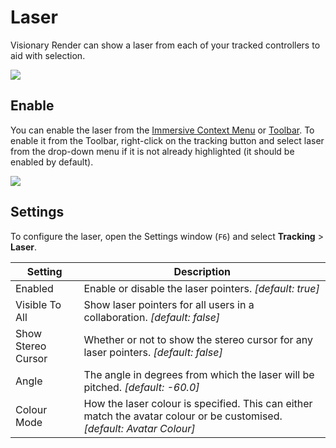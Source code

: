 # Laser

Visionary Render can show a laser from each of your tracked controllers to aid with selection.

![](/img/visionary-render/tracking/laser/overview.png)

## Enable

You can enable the laser from the [Immersive Context Menu](immersive-context-menu) or [Toolbar](../windows/toolbar). To enable it from the Toolbar, right-click on the tracking button and select laser from the drop-down menu if it is not already highlighted (it should be enabled by default).

![](/img/visionary-render/tracking/laser/toolbar.png)

## Settings

To configure the laser, open the Settings window (`F6`) and select **Tracking** > **Laser**.

| Setting | Description |
|---|---|
| Enabled | Enable or disable the laser pointers. *[default: true]* |
| Visible To All | Show laser pointers for all users in a collaboration. *[default: false]* |
| Show Stereo Cursor | Whether or not to show the stereo cursor for any laser pointers. *[default: false]* |
| Angle | The angle in degrees from which the laser will be pitched. *[default: -60.0]* |
| Colour Mode | How the laser colour is specified. This can either match the avatar colour or be customised. *[default: Avatar Colour]* |
